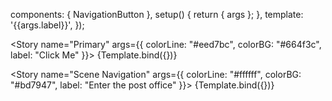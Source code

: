 
<Meta title="Interaction/NavigationButton" component="{NavigationButton}" />

  components: { NavigationButton },
  setup() {
    return { args };
  },
  template: '<NavigationButton v-bind="args">{{args.label}}</NavigationButton>',
});


<Story
  name="Primary"
  args={{
    colorLine: "#eed7bc",
    colorBG: "#664f3c",
    label: "Click Me"
  }}>
  {Template.bind({})}
</Story>

<Story
  name="Scene Navigation"
  args={{
    colorLine: "#ffffff",
    colorBG: "#bd7947",
    label: "Enter the post office"
  }}>
  {Template.bind({})}
</Story>
